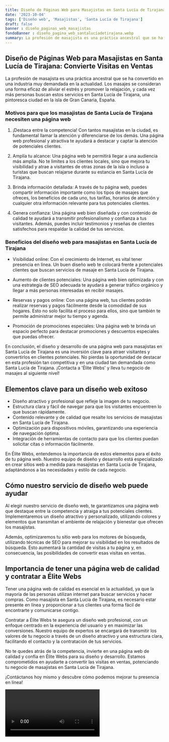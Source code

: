 ```yaml
---
title: Diseño de Páginas Web para Masajistas en Santa Lucía de Tirajana
date: '2023-10-04'
tags: ['Diseño web', 'Masajistas', 'Santa Lucía de Tirajana']
draft: false
banner : diseño_paginas_web_masajistas
fondoBanner : diseño_pagina_web_santalucíadetirajana.webp
summary: La profesión de masajista es una práctica ancestral que se ha convertido en una industria muy demandada en la actualidad. Los masajes se consideran una forma eficaz de aliviar el estrés y promover la relajación, y cada vez más personas buscan estos servicios en Santa Lucía de Tirajana, una pintoresca ciudad en la isla de Gran Canaria, España.
---
```


## Diseño de Páginas Web para Masajistas en Santa Lucía de Tirajana: Convierte Visitas en Ventas

La profesión de masajista es una práctica ancestral que se ha convertido en una industria muy demandada en la actualidad. Los masajes se consideran una forma eficaz de aliviar el estrés y promover la relajación, y cada vez más personas buscan estos servicios en Santa Lucía de Tirajana, una pintoresca ciudad en la isla de Gran Canaria, España.

### Motivos para que los masajistas de Santa Lucía de Tirajana necesiten una página web

1. ¡Destaca entre la competencia! Con tantos masajistas en la ciudad, es fundamental llamar la atención y diferenciarse de los demás. Una página web profesional y atractiva te ayudará a destacar y captar la atención de potenciales clientes.

2. Amplía tu alcance: Una página web te permitirá llegar a una audiencia más amplia. No te limites a los clientes locales, sino que mejora tu visibilidad y atrae a visitantes de otras zonas de la isla o incluso a turistas que buscan relajarse durante su estancia en Santa Lucía de Tirajana.

3. Brinda información detallada: A través de tu página web, puedes compartir información importante como los tipos de masajes que ofreces, los beneficios de cada uno, tus tarifas, horarios de atención y cualquier otra información relevante para tus potenciales clientes.

4. Genera confianza: Una página web bien diseñada y con contenido de calidad te ayudará a transmitir profesionalismo y confianza a tus visitantes. Además, puedes incluir testimonios y reseñas de clientes satisfechos para respaldar la calidad de tus servicios.

### Beneficios del diseño web para masajistas en Santa Lucía de Tirajana

- Visibilidad online: Con el crecimiento de Internet, es vital tener presencia en línea. Un buen diseño web te colocará frente a potenciales clientes que buscan servicios de masaje en Santa Lucía de Tirajana.

- Aumento de clientes potenciales: Una página web bien optimizada y con una estrategia de SEO adecuada te ayudará a generar tráfico orgánico y llegar a más personas interesadas en recibir masajes.

- Reservas y pagos online: Con una página web, tus clientes podrán realizar reservas y pagos fácilmente desde la comodidad de sus hogares. Esto no solo facilita el proceso para ellos, sino que también te permite administrar mejor tu tiempo y agenda.

- Promoción de promociones especiales: Una página web te brinda un espacio perfecto para destacar promociones y descuentos especiales que puedas ofrecer.

En conclusión, el diseño y desarrollo de una página web para masajistas en Santa Lucía de Tirajana es una inversión clave para atraer visitantes y convertirlos en clientes potenciales. No pierdas la oportunidad de destacar en esta profesión tan competitiva y en una ciudad tan demandada como Santa Lucía de Tirajana. ¡Contacta a 'Élite Webs' y lleva tu negocio de masajes al siguiente nivel!

<GifSeo />

<Cta />

## Elementos clave para un diseño web exitoso

- Diseño atractivo y profesional que refleje la imagen de tu negocio.
- Estructura clara y fácil de navegar para que los visitantes encuentren lo que buscan rápidamente.
- Contenido relevante y de calidad que resalte los servicios de masajistas en Santa Lucía de Tirajana.
- Optimización para dispositivos móviles, garantizando una experiencia de navegación óptima.
- Integración de herramientas de contacto para que los clientes puedan solicitar citas o información fácilmente.

En Élite Webs, entendemos la importancia de estos elementos para el éxito de tu página web. Nuestro equipo de diseño y desarrollo está especializado en crear sitios web a medida para masajistas en Santa Lucía de Tirajana, adaptándonos a las necesidades y estilo de cada negocio.

## Cómo nuestro servicio de diseño web puede ayudar

Al elegir nuestro servicio de diseño web, te garantizamos una página web que destaque entre la competencia y atraiga a tus potenciales clientes. Implementaremos un diseño atractivo y personalizado, utilizando colores y elementos que transmitan el ambiente de relajación y bienestar que ofrecen los masajistas.

Además, optimizaremos tu sitio web para los motores de búsqueda, utilizando técnicas de SEO para mejorar su visibilidad en los resultados de búsqueda. Esto aumentará la cantidad de visitas a tu página y, en consecuencia, las posibilidades de convertir esas visitas en ventas.

## Importancia de tener una página web de calidad y contratar a Élite Webs

Tener una página web de calidad es esencial en la actualidad, ya que la mayoría de las personas utilizan internet para buscar servicios y hacer compras. Como masajista en Santa Lucía de Tirajana, es necesario estar presente en línea y proporcionar a tus clientes una forma fácil de encontrarte y comunicarse contigo.

Contratar a Élite Webs te asegura un diseño web profesional, con un enfoque centrado en la experiencia del usuario y en maximizar las conversiones. Nuestro equipo de expertos se encargará de transmitir los valores de tu negocio a través de un diseño atractivo y una estructura clara, facilitando el contacto y la contratación de tus servicios.

No te quedes atrás de la competencia, invierte en una página web de calidad y confía en Élite Webs para su diseño y desarrollo. Estamos comprometidos en ayudarte a convertir las visitas en ventas, potenciando tu negocio de masajistas en Santa Lucía de Tirajana.

¡Contáctanos hoy mismo y descubre cómo podemos mejorar tu presencia en línea!

<Video />

<CtaBot job='Masajistas' city='Santa Lucía de Tirajana'/>

<Gmaps query='Santa Lucía de Tirajana+españa+maps' />
